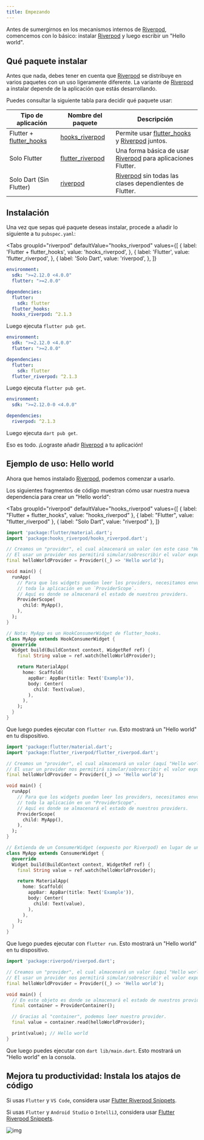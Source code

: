 ```yaml
---
title: Empezando
---
```



Antes de sumergirnos en los mecanismos internos de [Riverpod], comencemos con 
lo básico: instalar [Riverpod] y luego escribir un "Hello world".

## Qué paquete instalar

Antes que nada, debes tener en cuenta que [Riverpod] se distribuye en varios paquetes con un uso ligeramente diferente.
La variante de [Riverpod] a instalar depende de la aplicación que estás desarrollando.

Puedes consultar la siguiente tabla para decidir qué paquete usar:

| Tipo de aplicación             | Nombre del paquete                                                                 | Descripción                                                    |
| ------------------------------ | ---------------------------------------------------------------------------------- | -------------------------------------------------------------- |
| Flutter + [flutter_hooks]      | [hooks_riverpod]                                                                   | Permite usar [flutter_hooks] y [Riverpod] juntos.              |
| Solo Flutter                   | [flutter_riverpod]                                                                 | Una forma básica de usar [Riverpod] para aplicaciones Flutter. |
| Solo Dart (Sin Flutter)        | [riverpod](https://github.com/rrousselGit/riverpod/tree/master/packages/riverpod) | [Riverpod] sin todas las clases dependientes de Flutter.       |

## Instalación

Una vez que sepas qué paquete deseas instalar, procede a añadir lo siguiente a tu `pubspec.yaml`:

<Tabs
  groupId="riverpod"
  defaultValue="hooks_riverpod"
  values={[
    { label: 'Flutter + flutter_hooks', value: 'hooks_riverpod', },
    { label: 'Flutter', value: 'flutter_riverpod', },
    { label: 'Solo Dart', value: 'riverpod', },
  ]}
>
<TabItem value="hooks_riverpod">

```yaml title="pubspec.yaml"
environment:
  sdk: ">=2.12.0 <4.0.0"
  flutter: ">=2.0.0"

dependencies:
  flutter:
    sdk: flutter
  flutter_hooks:
  hooks_riverpod: ^2.1.3
```

Luego ejecuta `flutter pub get`.

</TabItem>
<TabItem value="flutter_riverpod">

```yaml title="pubspec.yaml"
environment:
  sdk: ">=2.12.0 <4.0.0"
  flutter: ">=2.0.0"

dependencies:
  flutter:
    sdk: flutter
  flutter_riverpod: ^2.1.3
```

Luego ejecuta `flutter pub get`.

</TabItem>
<TabItem value="riverpod">

```yaml title="pubspec.yaml"
environment:
  sdk: ">=2.12.0-0 <4.0.0"

dependencies:
  riverpod: ^2.1.3
```

Luego ejecuta `dart pub get`.

</TabItem>
</Tabs>

Eso es todo. ¡Lograste añadir [Riverpod] a tu aplicación!

## Ejemplo de uso: Hello world

Ahora que hemos instalado [Riverpod], podemos comenzar a usarlo.

Los siguientes fragmentos de código muestran cómo usar nuestra nueva dependencia para crear un "Hello world":

<Tabs
  groupId="riverpod"
  defaultValue="hooks_riverpod"
  values={[
    { label: "Flutter + flutter_hooks", value: "hooks_riverpod" },
    { label: "Flutter", value: "flutter_riverpod" },
    { label: "Solo Dart", value: "riverpod" },
  ]}
>
<TabItem value="hooks_riverpod">

```dart title="lib/main.dart"
import 'package:flutter/material.dart';
import 'package:hooks_riverpod/hooks_riverpod.dart';

// Creamos un "provider", el cual almacenará un valor (en este caso "Hello world").
// El usar un provider nos permitirá simular/sobrescribir el valor expuesto.
final helloWorldProvider = Provider((_) => 'Hello world');

void main() {
  runApp(
    // Para que los widgets puedan leer los providers, necesitamos envolver
    // toda la aplicación en un `ProviderScope`.
    // Aquí es donde se almacenará el estado de nuestros providers.
    ProviderScope(
      child: MyApp(),
    ),
  );
}

// Nota: MyApp es un HookConsumerWidget de flutter_hooks.
class MyApp extends HookConsumerWidget {
  @override
  Widget build(BuildContext context, WidgetRef ref) {
    final String value = ref.watch(helloWorldProvider);

    return MaterialApp(
      home: Scaffold(
        appBar: AppBar(title: Text('Example')),
        body: Center(
          child: Text(value),
        ),
      ),
    );
  }
}
```

Que luego puedes ejecutar con `flutter run`.
Esto mostrará un "Hello world" en tu dispositivo.

</TabItem>
<TabItem value="flutter_riverpod">

```dart title="lib/main.dart"
import 'package:flutter/material.dart';
import 'package:flutter_riverpod/flutter_riverpod.dart';

// Creamos un "provider", el cual almacenará un valor (aquí "Hello world").
// El usar un provider nos permitirá simular/sobrescribir el valor expuesto.
final helloWorldProvider = Provider((_) => 'Hello world');

void main() {
  runApp(
    // Para que los widgets puedan leer los providers, necesitamos envolver
    // toda la aplicación en un "ProviderScope".
    // Aquí es donde se almacenará el estado de nuestros providers.
    ProviderScope(
      child: MyApp(),
    ),
  );
}

// Extienda de un ConsumerWidget (expuesto por Riverpod) en lugar de un StatelessWidget.
class MyApp extends ConsumerWidget {
  @override
  Widget build(BuildContext context, WidgetRef ref) {
    final String value = ref.watch(helloWorldProvider);

    return MaterialApp(
      home: Scaffold(
        appBar: AppBar(title: Text('Example')),
        body: Center(
          child: Text(value),
        ),
      ),
    );
  }
}
```

Que luego puedes ejecutar con `flutter run`.
Esto mostrará un "Hello world" en tu dispositivo.

</TabItem>
<TabItem value="riverpod">

```dart title="lib/main.dart"
import 'package:riverpod/riverpod.dart';

// Creamos un "provider", el cual almacenará un valor (aquí "Hello world").
// El usar un provider nos permitirá simular/sobrescribir el valor expuesto.
final helloWorldProvider = Provider((_) => 'Hello world');

void main() {
  // En este objeto es donde se almacenará el estado de nuestros providers.
  final container = ProviderContainer();

  // Gracias al "container", podemos leer nuestro provider.
  final value = container.read(helloWorldProvider);

  print(value); // Hello world
}
```

Que luego puedes ejecutar con `dart lib/main.dart`.
Esto mostrará un "Hello world" en la consola.

</TabItem> 
</Tabs>

## Mejora tu productividad: Instala los atajos de código

Si usas `Flutter` y `VS Code`, considera usar [Flutter Riverpod Snippets](https://marketplace.visualstudio.com/items?itemName=robert-brunhage.flutter-riverpod-snippets).

Si usas `Flutter` y `Android Studio` o `IntelliJ`, considera usar [Flutter Riverpod Snippets](https://plugins.jetbrains.com/plugin/14641-flutter-riverpod-snippets).

![img](/img/snippets/greetingProvider.gif)

[riverpod]: https://github.com/rrousselgit/riverpod
[hooks_riverpod]: https://pub.dev/packages/hooks_riverpod
[flutter_riverpod]: https://pub.dev/packages/flutter_riverpod
[flutter_hooks]: https://github.com/rrousselGit/flutter_hooks

